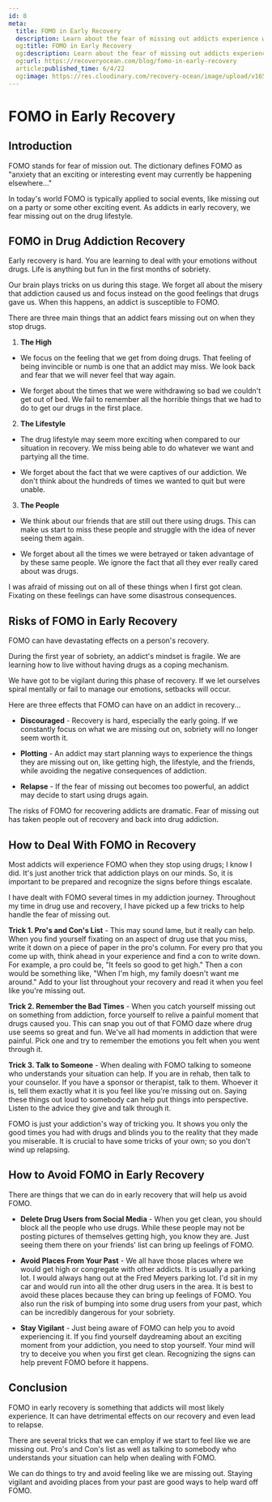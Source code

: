 ```yaml
---
id: 8
meta:
  title: FOMO in Early Recovery
  description: Learn about the fear of missing out addicts experience when they get sober.
  og:title: FOMO in Early Recovery
  og:description: Learn about the fear of missing out addicts experience when they get sober.
  og:url: https://recoveryocean.com/blog/fomo-in-early-recovery
  article:published_time: 6/4/22
  og:image: https://res.cloudinary.com/recovery-ocean/image/upload/v1654555564/fearful_lucktp.jpg
---
```



# FOMO in Early Recovery
<PostImage image={image} alt="sad cartoon man looking down" by="Image by 愚木混株 Cdd20 "/>
<PostNavigation items={[["Introduction", "section-1"], ["FOMO in Drug Addiction Recovery", "section-2"], ["Risks of FOMO in Early Recovery", "section-3"], ["How to Deal With FOMO in Recovery", "section-4"], ["How to Avoid FOMO in Early Recovery", "section-5"], ["Conclusion", "section-6"]]} />

<span id="section-1"></span>
## Introduction

FOMO stands for fear of mission out. The dictionary defines FOMO as "anxiety that an exciting or interesting event may currently be happening elsewhere..."

In today's world FOMO is typically applied to social events, like missing out on a party or some other exciting event. As addicts in early recovery, we fear missing out on the drug lifestyle.

<span id="section-2"></span>
## FOMO in Drug Addiction Recovery

Early recovery is hard. You are learning to deal with your emotions without drugs. Life is anything but fun in the first months of sobriety.

Our brain plays tricks on us during this stage. We forget all about the misery that addiction caused us and focus instead on the good feelings that drugs gave us. When this happens, an addict is susceptible to FOMO. 

There are three main things that an addict fears missing out on when they stop drugs.

1. **The High** 
* We focus on the feeling that we get from doing drugs. That feeling of being invincible or numb is one that an addict may miss. We look back and fear that we will never feel that way again. 

* We forget about the times that we were withdrawing so bad we couldn't get out of bed. We fail to remember all the horrible things that we had to do to get our drugs in the first place.

2. **The Lifestyle** 

* The drug lifestyle may seem more exciting when compared to our situation in recovery. We miss being able to do whatever we want and partying all the time. 

* We forget about the fact that we were captives of our addiction. We don't think about the hundreds of times we wanted to quit but were unable.

3. **The People** 

* We think about our friends that are still out there using drugs. This can make us start to miss these people and struggle with the idea of never seeing them again.

* We forget about all the times we were betrayed or taken advantage of by these same people. We ignore the fact that all they ever really cared about was drugs.

I was afraid of missing out on all of these things when I first got clean. Fixating on these feelings can have some disastrous consequences.

<span id="section-3"></span>
## Risks of FOMO in Early Recovery

FOMO can have devastating effects on a person's recovery.

During the first year of sobriety, an addict's mindset is fragile. We are learning how to live without having drugs as a coping mechanism. 

We have got to be vigilant during this phase of recovery. If we let ourselves spiral mentally or fail to manage our emotions, setbacks will occur.

Here are three effects that FOMO can have on an addict in recovery...

* **Discouraged** - Recovery is hard, especially the early going. If we constantly focus on what we are missing out on, sobriety will no longer seem worth it.

* **Plotting** - An addict may start planning ways to experience the things they are missing out on, like getting high, the lifestyle, and the friends, while avoiding the negative consequences of addiction. 

* **Relapse** - If the fear of missing out becomes too powerful, an addict may decide to start using drugs again. 

The risks of FOMO for recovering addicts are dramatic. Fear of missing out has taken people out of recovery and back into drug addiction. 

<span id="section-4"></span>
## How to Deal With FOMO in Recovery

Most addicts will experience FOMO when they stop using drugs; I know I did. It's just another trick that addiction plays on our minds. So, it is important to be prepared and recognize the signs before things escalate.

I have dealt with FOMO several times in my addiction journey. Throughout my time in drug use and recovery, I have picked up a few tricks to help handle the fear of missing out.

**Trick 1. Pro's and Con's List** - This may sound lame, but it really can help. When you find yourself fixating on an aspect of drug use that you miss, write it down on a piece of paper in the pro's column. For every pro that you come up with, think ahead in your experience and find a con to write down. For example, a pro could be, "It feels so good to get high." Then a con would be something like, "When I'm high, my family doesn't want me around." Add to your list throughout your recovery and read it when you feel like you're missing out.

**Trick 2. Remember the Bad Times** - When you catch yourself missing out on something from addiction, force yourself to relive a painful moment that drugs caused you. This can snap you out of that FOMO daze where drug use seems so great and fun. We've all had moments in addiction that were painful. Pick one and try to remember the emotions you felt when you went through it. 

**Trick 3. Talk to Someone** - When dealing with FOMO talking to someone who understands your situation can help. If you are in rehab, then talk to your counselor. If you have a sponsor or therapist, talk to them. Whoever it is, tell them exactly what it is you feel like you're missing out on. Saying these things out loud to somebody can help put things into perspective. Listen to the advice they give and talk through it.

FOMO is just your addiction's way of tricking you. It shows you only the good times you had with drugs and blinds you to the reality that they made you miserable. It is crucial to have some tricks of your own; so you don't wind up relapsing.

<span id="section-5"></span>
## How to Avoid FOMO in Early Recovery

There are things that we can do in early recovery that will help us avoid FOMO.

* **Delete Drug Users from Social Media** - When you get clean, you should block all the people who use drugs. While these people may not be posting pictures of themselves getting high, you know they are. Just seeing them there on your friends' list can bring up feelings of FOMO. 

* **Avoid Places From Your Past** - We all have those places where we would get high or congregate with other addicts. It is usually a parking lot. I would always hang out at the Fred Meyers parking lot. I'd sit in my car and would run into all the other drug users in the area. It is best to avoid these places because they can bring up feelings of FOMO. You also run the risk of bumping into some drug users from your past, which can be incredibly dangerous for your sobriety.  

* **Stay Vigilant** - Just being aware of FOMO can help you to avoid experiencing it. If you find yourself daydreaming about an exciting moment from your addiction, you need to stop yourself. Your mind will try to deceive you when you first get clean. Recognizing the signs can help prevent FOMO before it happens.

<span id="section-6"></span>
## Conclusion

FOMO in early recovery is something that addicts will most likely experience. It can have detrimental effects on our recovery and even lead to relapse.

There are several tricks that we can employ if we start to feel like we are missing out. Pro's and Con's list as well as talking to somebody who understands your situation can help when dealing with FOMO.

We can do things to try and avoid feeling like we are missing out. Staying vigilant and avoiding places from your past are good ways to help ward off FOMO.